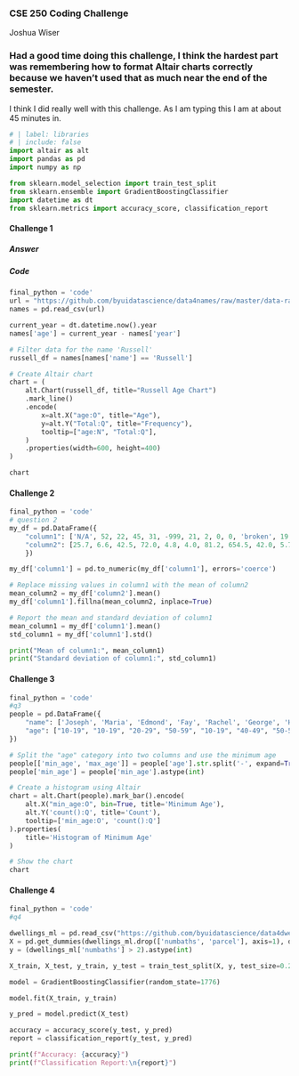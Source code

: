 ### CSE 250 Coding Challenge

Joshua Wiser

### Had a good time doing this challenge, I think the hardest part was remembering how to format Altair charts correctly because we haven't used that as much near the end of the semester.

I think I did really well with this challenge. As I am typing this I am at about 45 minutes in. 

```python
# | label: libraries
# | include: false
import altair as alt
import pandas as pd
import numpy as np

from sklearn.model_selection import train_test_split
from sklearn.ensemble import GradientBoostingClassifier
import datetime as dt
from sklearn.metrics import accuracy_score, classification_report

```

#### Challenge 1

##### Answer

##### Code

```python
 
final_python = 'code'
url = "https://github.com/byuidatascience/data4names/raw/master/data-raw/names_year/names_year.csv"
names = pd.read_csv(url)

current_year = dt.datetime.now().year
names['age'] = current_year - names['year']

# Filter data for the name 'Russell'
russell_df = names[names['name'] == 'Russell']

# Create Altair chart
chart = (
    alt.Chart(russell_df, title="Russell Age Chart")
    .mark_line()
    .encode(
        x=alt.X("age:O", title="Age"),
        y=alt.Y("Total:Q", title="Frequency"),
        tooltip=["age:N", "Total:Q"],
    )
    .properties(width=600, height=400)
)

chart
```

#### Challenge 2

```python
 
final_python = 'code'
# question 2
my_df = pd.DataFrame({
    "column1": ['N/A', 52, 22, 45, 31, -999, 21, 2, 0, 0, 'broken', 19, 6, 27, 0, np.nan, 0, 33, 42, -999],
    "column2": [25.7, 6.6, 42.5, 72.0, 4.8, 4.0, 81.2, 654.5, 42.0, 5.7, 54.2, 4.2, 6.3, 76.5, 7.2, 42.5, 76.8, 46.2, 11.9, 94.6]
    })

my_df['column1'] = pd.to_numeric(my_df['column1'], errors='coerce')

# Replace missing values in column1 with the mean of column2
mean_column2 = my_df['column2'].mean()
my_df['column1'].fillna(mean_column2, inplace=True)

# Report the mean and standard deviation of column1
mean_column1 = my_df['column1'].mean()
std_column1 = my_df['column1'].std()

print("Mean of column1:", mean_column1)
print("Standard deviation of column1:", std_column1)
```

#### Challenge 3

```python
 
final_python = 'code'
#q3
people = pd.DataFrame({
    "name": ['Joseph', 'Maria', 'Edmond', 'Fay', 'Rachel', 'George', 'Hector', 'Wesley', 'Silas', 'Leslie', 'Janet', 'Norman'],
    "age": ["10-19", "10-19", "20-29", "50-59", "10-19", "40-49", "50-59", "30-39", "60-69", "50-59", "10-19", "20-29"]
})

# Split the "age" category into two columns and use the minimum age
people[['min_age', 'max_age']] = people['age'].str.split('-', expand=True)
people['min_age'] = people['min_age'].astype(int)

# Create a histogram using Altair
chart = alt.Chart(people).mark_bar().encode(
    alt.X("min_age:O", bin=True, title='Minimum Age'),
    alt.Y('count():Q', title='Count'),
    tooltip=['min_age:O', 'count():Q']
).properties(
    title='Histogram of Minimum Age'
)

# Show the chart
chart

```

#### Challenge 4

```python
 
final_python = 'code'
#q4

dwellings_ml = pd.read_csv("https://github.com/byuidatascience/data4dwellings/raw/master/data-raw/dwellings_ml/dwellings_ml.csv")
X = pd.get_dummies(dwellings_ml.drop(['numbaths', 'parcel'], axis=1), drop_first=True)
y = (dwellings_ml['numbaths'] > 2).astype(int)

X_train, X_test, y_train, y_test = train_test_split(X, y, test_size=0.2, random_state=42)

model = GradientBoostingClassifier(random_state=1776)

model.fit(X_train, y_train)

y_pred = model.predict(X_test)

accuracy = accuracy_score(y_test, y_pred)
report = classification_report(y_test, y_pred)

print(f"Accuracy: {accuracy}")
print(f"Classification Report:\n{report}")
```